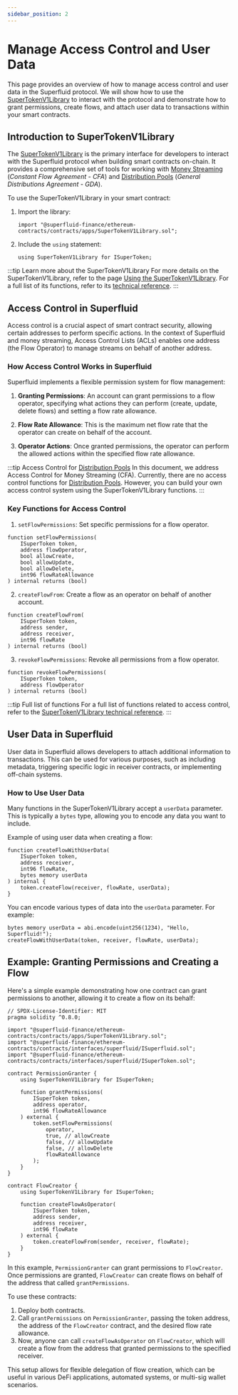 ```yaml
---
sidebar_position: 2
---
```


# Manage Access Control and User Data

This page provides an overview of how to manage access control and user data in the Superfluid protocol.
We will show how to use the [SuperTokenV1Library](/docs/technical-reference/SuperTokenV1Library) to interact with the protocol and demonstrate how to grant permissions, create flows,
and attach user data to transactions within your smart contracts.

## Introduction to SuperTokenV1Library

The [SuperTokenV1Library](/docs/technical-reference/SuperTokenV1Library) is the primary interface for developers to interact with the Superfluid protocol when building smart contracts on-chain.
It provides a comprehensive set of tools for working with [Money Streaming](/docs/protocol/money-streaming/overview) (*Constant Flow Agreement - CFA*) and [Distribution Pools](/docs/protocol/distributions/overview) (*General Distributions Agreement - GDA*).

To use the SuperTokenV1Library in your smart contract:

1. Import the library:
   ```solidity
   import "@superfluid-finance/ethereum-contracts/contracts/apps/SuperTokenV1Library.sol";
   ```

2. Include the `using` statement:
   ```solidity
   using SuperTokenV1Library for ISuperToken;
   ```

:::tip Learn more about the SuperTokenV1Library
For more details on the SuperTokenV1Library, refer to the page [Using the SuperTokenV1Library](/docs/protocol/super-tokens/guides/using-library). For a full list of its functions, refer to its [technical reference](/docs/technical-reference/SuperTokenV1Library).
:::

## Access Control in Superfluid

Access control is a crucial aspect of smart contract security, allowing certain addresses to perform specific actions.
In the context of Superfluid and money streaming, Access Control Lists (ACLs) enables one address (the Flow Operator) to manage streams on behalf of another address.

### How Access Control Works in Superfluid

Superfluid implements a flexible permission system for flow management:

1. **Granting Permissions**: An account can grant permissions to a flow operator, specifying what actions they can perform (create, update, delete flows) and setting a flow rate allowance.

2. **Flow Rate Allowance**: This is the maximum net flow rate that the operator can create on behalf of the account.

3. **Operator Actions**: Once granted permissions, the operator can perform the allowed actions within the specified flow rate allowance.

:::tip Access Control for [Distribution Pools](/docs/protocol/distributions/overview)
In this document, we address Access Control for Money Streaming (CFA). Currently, there are no access control functions for [Distribution Pools](/docs/protocol/distributions/overview). However, you can build your own access control system using the SuperTokenV1Library functions.
:::

### Key Functions for Access Control

1. `setFlowPermissions`: Set specific permissions for a flow operator.

```solidity
function setFlowPermissions(
    ISuperToken token,
    address flowOperator,
    bool allowCreate,
    bool allowUpdate,
    bool allowDelete,
    int96 flowRateAllowance
) internal returns (bool)
```

2. `createFlowFrom`: Create a flow as an operator on behalf of another account.

```solidity
function createFlowFrom(
    ISuperToken token,
    address sender,
    address receiver,
    int96 flowRate
) internal returns (bool)
```

3. `revokeFlowPermissions`: Revoke all permissions from a flow operator.

```solidity
function revokeFlowPermissions(
    ISuperToken token,
    address flowOperator
) internal returns (bool)
```

:::tip Full list of functions
For a full list of functions related to access control, refer to the [SuperTokenV1Library technical reference](/docs/technical-reference/SuperTokenV1Library).
:::

## User Data in Superfluid

User data in Superfluid allows developers to attach additional information to transactions. This can be used for various purposes, such as including metadata, triggering specific logic in receiver contracts, or implementing off-chain systems.

### How to Use User Data

Many functions in the SuperTokenV1Library accept a `userData` parameter. This is typically a `bytes` type, allowing you to encode any data you want to include.

Example of using user data when creating a flow:

```solidity
function createFlowWithUserData(
    ISuperToken token,
    address receiver,
    int96 flowRate,
    bytes memory userData
) internal {
    token.createFlow(receiver, flowRate, userData);
}
```

You can encode various types of data into the `userData` parameter. For example:

```solidity
bytes memory userData = abi.encode(uint256(1234), "Hello, Superfluid!");
createFlowWithUserData(token, receiver, flowRate, userData);
```

## Example: Granting Permissions and Creating a Flow

Here's a simple example demonstrating how one contract can grant permissions to another, allowing it to create a flow on its behalf:

```solidity
// SPDX-License-Identifier: MIT
pragma solidity ^0.8.0;

import "@superfluid-finance/ethereum-contracts/contracts/apps/SuperTokenV1Library.sol";
import "@superfluid-finance/ethereum-contracts/contracts/interfaces/superfluid/ISuperfluid.sol";
import "@superfluid-finance/ethereum-contracts/contracts/interfaces/superfluid/ISuperToken.sol";

contract PermissionGranter {
    using SuperTokenV1Library for ISuperToken;

    function grantPermissions(
        ISuperToken token,
        address operator,
        int96 flowRateAllowance
    ) external {
        token.setFlowPermissions(
            operator,
            true, // allowCreate
            false, // allowUpdate
            false, // allowDelete
            flowRateAllowance
        );
    }
}

contract FlowCreator {
    using SuperTokenV1Library for ISuperToken;

    function createFlowAsOperator(
        ISuperToken token,
        address sender,
        address receiver,
        int96 flowRate
    ) external {
        token.createFlowFrom(sender, receiver, flowRate);
    }
}
```

In this example, `PermissionGranter` can grant permissions to `FlowCreator`. Once permissions are granted, `FlowCreator` can create flows on behalf of the address that called `grantPermissions`.

To use these contracts:

1. Deploy both contracts.
2. Call `grantPermissions` on `PermissionGranter`, passing the token address, the address of the `FlowCreator` contract, and the desired flow rate allowance.
3. Now, anyone can call `createFlowAsOperator` on `FlowCreator`, which will create a flow from the address that granted permissions to the specified receiver.

This setup allows for flexible delegation of flow creation, which can be useful in various DeFi applications, automated systems, or multi-sig wallet scenarios.